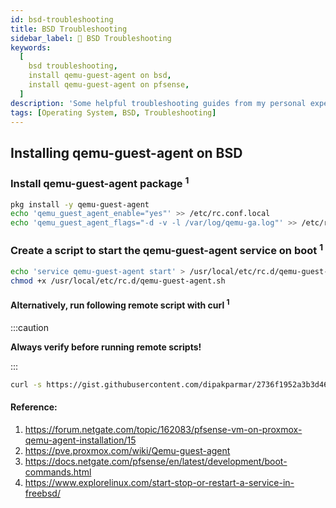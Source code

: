 ```yaml
---
id: bsd-troubleshooting
title: BSD Troubleshooting
sidebar_label: 👹 BSD Troubleshooting
keywords:
  [
    bsd troubleshooting,
    install qemu-guest-agent on bsd,
    install qemu-guest-agent on pfsense,
  ]
description: 'Some helpful troubleshooting guides from my personal experience of working on BSD.'
tags: [Operating System, BSD, Troubleshooting]
---
```


## Installing qemu-guest-agent on BSD

### Install qemu-guest-agent package <sup>1</sup>

```bash
pkg install -y qemu-guest-agent
echo 'qemu_guest_agent_enable="yes"' >> /etc/rc.conf.local
echo 'qemu_guest_agent_flags="-d -v -l /var/log/qemu-ga.log"' >> /etc/rc.conf.local
```

### Create a script to start the qemu-guest-agent service on boot <sup>1</sup>

```bash
echo 'service qemu-guest-agent start' > /usr/local/etc/rc.d/qemu-guest-agent.sh
chmod +x /usr/local/etc/rc.d/qemu-guest-agent.sh
```

#### Alternatively, run following remote script with curl <sup>1</sup>

:::caution

**Always verify before running remote scripts!**

:::

```bash
curl -s https://gist.githubusercontent.com/dipakparmar/2736f1952a3b3d46526d857b5452e58d/raw/965903e32e63c219d44197254aca56162d5c06a2/1-Install-setup-qemu-guest-agent.sh | sh
```

#### Reference:

1. https://forum.netgate.com/topic/162083/pfsense-vm-on-proxmox-qemu-agent-installation/15
2. https://pve.proxmox.com/wiki/Qemu-guest-agent
3. https://docs.netgate.com/pfsense/en/latest/development/boot-commands.html
4. https://www.explorelinux.com/start-stop-or-restart-a-service-in-freebsd/

